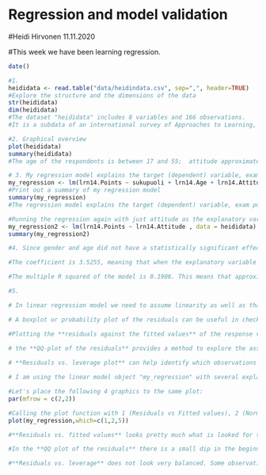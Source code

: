 # **Regression and model validation**

#Heidi Hirvonen 11.11.2020 

#This week we have been learning regression.


```r
date()

#1. 
heididata <- read.table("data/heidindata.csv", sep=",", header=TRUE)
#Explore the structure and the dimensions of the data 
str(heididata)
dim(heididata)
#The dataset "heididata" includes 8 variables and 166 observations. 
#It is a subdata of an international survey of Approaches to Learning, which has been collected 3.12.2014 - 10.1.2015. The variables included in the  "heididata" are gender, age, attitude, deep learning, strategic learning, surface learning, points and a running variable X.

#2. Graphical overview
plot(heididata)
summary(heididata)
#The age of the respondents is between 17 and 55;  attitude approximately 1,4 - 5,0; deep learning approximately 1.6 - 4,9; strategic learning approximately 1,3 - 5,0; surface learning approximately 1,6 - 4,3 and points 7 - 33. 

# 3. My regression model explains the target (dependent) variable, exam points, with gender, age and attitude. 
my_regression <- lm(lrn14.Points ~ sukupuoli + lrn14.Age + lrn14.Attitude , data = heididata)
#Print out a summary of my regression model
summary(my_regression)
#The regression model explains the target (dependent) variable, exam points, with gender, strategic learning and attitude. Attitude has a statistically significant relationship with Points, but gender and age do not. 

#Running the regression again with just attitude as the explanatory variable and print out a summary of the regression model:
my_regression2 <- lm(lrn14.Points ~ lrn14.Attitude , data = heididata)
summary(my_regression2)

#4. Since gender and age did not have a statistically significant effect, I will analyze the summary of the my_regression2 with attitude as the explanatory variable. 

#The coefficient is 3.5255, meaning that when the explanatory variable (attitude) moves one unit, the target variable moves 3.5255 units. One unit better attitude, should result in 3.5255 more points! 

#The multiple R squared of the model is 0.1906. This means that approximately 19.1% the variation in points is explained by the variation in attitude. 

#5.

# In linear regression model we need to assume linearity as well as that the errors are normally distributed, the errors are not correlated, the errors have constant variance, the size of a given error does not depend on the explanatory variables. 

# A boxplot or probability plot of the residuals can be useful in checking for symmetry and specifically the normality of the error terms in the regression model. 

#Plotting the **residuals against the fitted values** of the response variable. If the variability of the residuals appears to increase with the size of the fitted values, a transformation of the response variable prior to fitting is indicated.
 
# the **QQ-plot of the residuals** provides a method to explore the assumption that the errors are normally distributed.

# **Residuals vs. leverage plot** can help identify which observations have an unusually high impact.

# I am using the linear model object "my_regression" with several explanatory variables that was created earlier

#Let's place the following 4 graphics to the same plot:
par(mfrow = c(2,2))

#Calling the plot function with 1 (Residuals vs Fitted values), 2 (Normal QQ-plot) & 5 (Residuals vs Leverage). 
plot(my_regression,which=c(1,2,5)) 

#**Residuals vs. fitted values** looks pretty much what is looked for to confirm that the fitted model is appropriate. Seems that assumption of constant variance is justified.

#In the **QQ plot of the residuals** there is a small dip in the beginning and in the end which might cause a small worry for the the assumption that the errors are normally distributed.

#**Residuals vs. leverage** does not look very balanced. Some observations have an unusually large impact,
```
